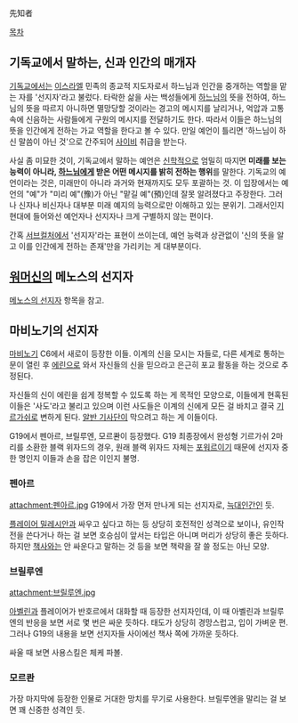 先知者

[[목차]]

== 기독교에서 말하는, 신과 인간의 매개자 ==
[[기독교]]에서는 [[이스라엘]] 민족의 종교적 지도자로서 하느님과 인간을 중개하는 역할을 맡는 자를 '선지자'라고 불렀다. 타락한 삶을 사는 백성들에게 [[야훼|하느님]]의 뜻을 전하여, 하느님의 뜻을 따르지 아니하면 멸망당할 것이라는 경고의 메시지를 날리거나, 억압과 고통 속에 신음하는 사람들에게 구원의 메시지를 전달하기도 한다. 따라서 이들은 하느님의 뜻을 인간에게 전하는 가교 역할을 한다고 볼 수 있다. 만일 예언이 틀리면 '하느님이 하신 말씀이 아닌 것'으로 간주되어 [[사이비]] 취급을 받는다.

사실 좀 미묘한 것이, 기독교에서 말하는 예언은 [[신학]]적으로 엄밀히 따지면 '''미래를 보는 능력이 아니라, [[야훼|하느님]]에게 받은 어떤 메시지를 밝히 전하는 행위'''를 말한다. 기독교의 예언이라는 것은, 미래만이 아니라 과거와 현재까지도 모두 포괄하는 것. 이 입장에서는 예언의 "예"가 "미리 예"(豫)가 아닌 "맡길 예"(預)인데 잘못 알려졌다고 주장한다. 그러나 신자나 비신자나 대부분 미래 예지의 능력으로만 이해하고 있는 분위기. 그래서인지 현대에 들어와선 예언자나 선지자나 크게 구별하지 않는 편이다.

간혹 [[서브컬처]]에서 '선지자'라는 표현이 쓰이는데, 예언 능력과 상관없이 '신의 뜻을 알고 이를 인간에게 전하는 존재'만을 가리키는 게 대부분이다.

== [[워머신]]의 메노스의 선지자 ==
[[메노스의 선지자]] 항목을 참고.

== 마비노기의 선지자 ==
[[마비노기]] C6에서 새로이 등장한 이들. 이계의 신을 모시는 자들로, 다른 세계로 통하는 문이 열린 후 [[에린]]으로 와서 자신들의 신을 믿으라고 은근히 포교 활동을 하는 것으로 추정된다.

자신들의 신이 에린을 쉽게 정복할 수 있도록 하는 게 목적인 모양으로, 이들에게 현혹된 이들은 '사도'라고 불리고 있으며 이런 사도들은 이계의 신에게 모든 걸 바치고 결국 [[기르가쉬]]로 변하게 된다. [[알반 기사단]]이 막으려고 하는 게 이들이다.

G19에서 펜아르, 브릴루엔, 모르콴이 등장했다. G19 최종장에서 완성형 기르가쉬 2마리를 소환한 블랙 위자드의 경우, 원래 블랙 위자드 자체는 [[포워르]]이기 때문에 선지자 중 한 명인지 이들과 손을 잡은 이인지 불명.

=== 펜아르 ===
attachment:펜아르.jpg
G19에서 가장 먼저 만나게 되는 선지자로, [[늑대인간]]인 듯.

[[밀레시안(마비노기)|플레이어 밀레시안]]과 싸우고 싶다고 하는 등 상당히 호전적인 성격으로 보이나, 유인작전을 쓴다거나 하는 걸 보면 호승심이 앞서는 타입은 아니며 머리가 상당히 좋은 듯하다. 하지만 [[톨비쉬|책사]]와는 안 싸운다고 말하는 것 등을 보면 책략을 잘 쓸 정도는 아닌 모양.

=== 브릴루엔 ===
attachment:브릴루엔.jpg

[[아벨린]]과 플레이어가 반호르에서 대화할 때 등장한 선지자인데, 이 때 아벨린과 브릴루엔의 반응을 보면 서로 몇 번은 싸운 듯하다.
태도가 상당히 경망스럽고, 입이 가벼운 편. 그러나 G19의 내용을 보면 선지자들 사이에선 책사 쪽에 가까운 듯하다.

싸울 때 보면 사용스킬은 체케 파볼.

=== 모르콴 ===
가장 마지막에 등장한 인물로 거대한 망치를 무기로 사용한다. 브릴루엔을 말리는 걸 보면 꽤 신중한 성격인 듯.
